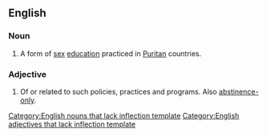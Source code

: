 ==English==
{{rfv}}

===Noun===
{{infl|en|noun}}[[Category:English nouns that lack inflection template]]

# A form of [[sex]] [[education]] practiced in [[Puritan]] countries.

===Adjective===
{{infl|en|adjective}}[[Category:English adjectives that lack inflection template]]

# Of or related to such policies, practices and programs. Also [[abstinence-only]].